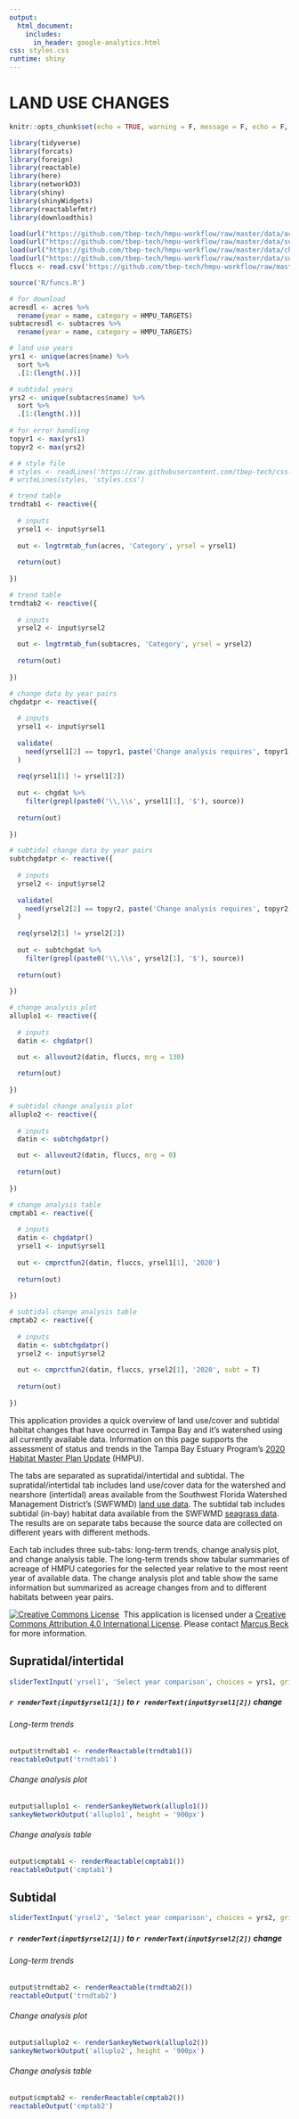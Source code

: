 ```yaml
---
output: 
  html_document:
    includes: 
      in_header: google-analytics.html
css: styles.css
runtime: shiny
---
```

  
# LAND USE CHANGES {.tabset}
  
```r
knitr::opts_chunk$set(echo = TRUE, warning = F, message = F, echo = F, fig.path = 'figs/', dev.args = list(family = 'serif'), fig.path = 'figures/')

library(tidyverse)
library(forcats)
library(foreign)
library(reactable)
library(here)
library(networkD3)
library(shiny)
library(shinyWidgets)
library(reactablefmtr)
library(downloadthis)

load(url("https://github.com/tbep-tech/hmpu-workflow/raw/master/data/acres.RData"))
load(url("https://github.com/tbep-tech/hmpu-workflow/raw/master/data/subtacres.RData"))
load(url("https://github.com/tbep-tech/hmpu-workflow/raw/master/data/chgdat.RData"))
load(url("https://github.com/tbep-tech/hmpu-workflow/raw/master/data/subtchgdat.RData"))
fluccs <- read.csv('https://github.com/tbep-tech/hmpu-workflow/raw/master/data/FLUCCShabsclass.csv', stringsAsFactors = F)

source('R/funcs.R')

# for download
acresdl <- acres %>% 
  rename(year = name, category = HMPU_TARGETS)
subtacresdl <- subtacres %>% 
  rename(year = name, category = HMPU_TARGETS)

# land use years
yrs1 <- unique(acres$name) %>% 
  sort %>% 
  .[1:(length(.))]

# subtidal years
yrs2 <- unique(subtacres$name) %>% 
  sort %>% 
  .[1:(length(.))]
 
# for error handling
topyr1 <- max(yrs1)
topyr2 <- max(yrs2)

# # style file
# styles <- readLines('https://raw.githubusercontent.com/tbep-tech/css-styling/master/styles.css')
# writeLines(styles, 'styles.css')
```

```r
# trend table
trndtab1 <- reactive({
  
  # inputs
  yrsel1 <- input$yrsel1
  
  out <- lngtrmtab_fun(acres, 'Category', yrsel = yrsel1)
  
  return(out)
  
})

# trend table
trndtab2 <- reactive({
  
  # inputs
  yrsel2 <- input$yrsel2

  out <- lngtrmtab_fun(subtacres, 'Category', yrsel = yrsel2)
  
  return(out)
  
})

# change data by year pairs
chgdatpr <- reactive({
  
  # inputs
  yrsel1 <- input$yrsel1
  
  validate(
    need(yrsel1[2] == topyr1, paste('Change analysis requires', topyr1, 'as second year'))
  )
  
  req(yrsel1[1] != yrsel1[2])
  
  out <- chgdat %>% 
    filter(grepl(paste0('\\,\\s', yrsel1[1], '$'), source))
  
  return(out)
  
})

# subtidal change data by year pairs
subtchgdatpr <- reactive({
  
  # inputs
  yrsel2 <- input$yrsel2
  
  validate(
    need(yrsel2[2] == topyr2, paste('Change analysis requires', topyr2, 'as second year'))
  )
  
  req(yrsel2[1] != yrsel2[2])
  
  out <- subtchgdat %>% 
    filter(grepl(paste0('\\,\\s', yrsel2[1], '$'), source))
  
  return(out)
  
})

# change analysis plot
alluplo1 <- reactive({
  
  # inputs
  datin <- chgdatpr()

  out <- alluvout2(datin, fluccs, mrg = 130)
  
  return(out)
  
})

# subtidal change analysis plot
alluplo2 <- reactive({
  
  # inputs
  datin <- subtchgdatpr()

  out <- alluvout2(datin, fluccs, mrg = 0)
  
  return(out)
  
})

# change analysis table
cmptab1 <- reactive({
  
  # inputs
  datin <- chgdatpr()
  yrsel1 <- input$yrsel1
  
  out <- cmprctfun2(datin, fluccs, yrsel1[1], '2020')
  
  return(out)
  
})

# subtidal change analysis table
cmptab2 <- reactive({
  
  # inputs
  datin <- subtchgdatpr()
  yrsel2 <- input$yrsel2
  
  out <- cmprctfun2(datin, fluccs, yrsel2[1], '2020', subt = T)
  
  return(out)
  
})
```

This application provides a quick overview of land use/cover and subtidal habitat changes that have occurred in Tampa Bay and it's watershed using all currently available data.  Information on this page supports the assessment of status and trends in the Tampa Bay Estuary Program's [2020 Habitat Master Plan Update](https://drive.google.com/file/d/1Hp0l_qtbxp1JxKJoGatdyuANSzQrpL0I/view) (HMPU).

The tabs are separated as supratidal/intertidal and subtidal.  The supratidal/intertidal tab includes land use/cover data for the watershed and nearshore (intertidal) areas available from the Southwest Florida Watershed Management District's (SWFWMD) [land use data](https://data-swfwmd.opendata.arcgis.com/search?collection=Dataset&source=southwest%20florida%20water%20management%20district&tags=land%20use).  The subtidal tab includes subtidal (in-bay) habitat data available from the SWFWMD [seagrass data](https://data-swfwmd.opendata.arcgis.com/search?collection=Dataset&source=southwest%20florida%20water%20management%20district&tags=seagrass).  The results are on separate tabs because the source data are collected on different years with different methods. 

Each tab includes three sub-tabs: long-term trends, change analysis plot, and change analysis table.  The long-term trends show tabular summaries of acreage of HMPU categories for the selected year relative to the most reent year of available data.  The change analysis plot and table show the same information but summarized as acreage changes from and to different habitats between year pairs. 

<a rel='license' href='http://creativecommons.org/licenses/by/4.0/'><img alt='Creative Commons License' style='border-width:0' src='https://i.creativecommons.org/l/by/4.0/88x31.png' /></a>&nbsp;&nbsp;This application is licensed under a <a rel='license' href='http://creativecommons.org/licenses/by/4.0/'>Creative Commons Attribution 4.0 International License</a>. Please contact [Marcus Beck](mailto:mbeck@tbep.org) for more information.

## Supratidal/intertidal

```r
sliderTextInput('yrsel1', 'Select year comparison', choices = yrs1, grid = T, width = '600px', selected = c(yrs1[1], rev(yrs1)[1]))
```

##### `r renderText(input$yrsel1[1])` to `r renderText(input$yrsel1[2])` change {.tabset .tabset-pills} 

###### Long-term trends

```r
output$trndtab1 <- renderReactable(trndtab1())
reactableOutput('trndtab1')
```

###### Change analysis plot 

```r
output$alluplo1 <- renderSankeyNetwork(alluplo1())
sankeyNetworkOutput('alluplo1', height = '900px')
```

###### Change analysis table

```r
output$cmptab1 <- renderReactable(cmptab1())
reactableOutput('cmptab1')
```

## Subtidal

```r
sliderTextInput('yrsel2', 'Select year comparison', choices = yrs2, grid = T, width = '600px', selected = c(yrs2[1], rev(yrs2)[1]))
```

##### `r renderText(input$yrsel2[1])` to `r renderText(input$yrsel2[2])` change {.tabset .tabset-pills} 

###### Long-term trends

```r
output$trndtab2 <- renderReactable(trndtab2())
reactableOutput('trndtab2')
```

###### Change analysis plot

```r
output$alluplo2 <- renderSankeyNetwork(alluplo2())
sankeyNetworkOutput('alluplo2', height = '900px')
```

###### Change analysis table

```r
output$cmptab2 <- renderReactable(cmptab2())
reactableOutput('cmptab2')
```

<!-- ## Downloads -->

<!-- Click the buttons below to download the annual estimates of land use acreage for supratidal/intertidal or subtidal habitats.  Each file includes the year of the estimate, the habitat category, and estimated acreages in long format.  -->

<!-- ```{r} -->

<!-- column(12,  -->
<!--   column(6,  -->
<!--     download_this( -->
<!--       acresdl, -->
<!--       output_name = "supra_inter_acres", -->
<!--       output_extension = ".xlsx", -->
<!--       button_label = "Download supratidal/intertidal annual estimates", -->
<!--       button_type = "warning", -->
<!--       has_icon = TRUE, -->
<!--       icon = "fa fa-save" -->
<!--       ) -->
<!--   ), -->
<!--   column(6,  -->
<!--     download_this( -->
<!--       subtacresdl, -->
<!--       output_name = "sub_acres", -->
<!--       output_extension = ".xlsx", -->
<!--       button_label = "Download subtidal annual estimates", -->
<!--       button_type = "warning", -->
<!--       has_icon = TRUE, -->
<!--       icon = "fa fa-save" -->
<!--       ) -->
<!--   ) -->
<!-- ) -->
<!-- ``` -->

